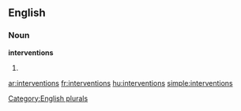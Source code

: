 ==English==

===Noun===
'''interventions'''

# {{plural of|[[intervention]]}}

[[Category:English plurals]]

[[ar:interventions]]
[[fr:interventions]]
[[hu:interventions]]
[[simple:interventions]]
